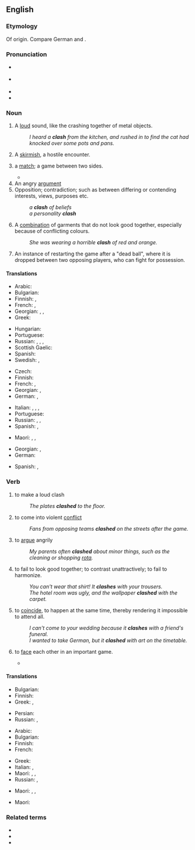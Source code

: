 ==English==
{{wikipedia}}

===Etymology===
Of {{onomatopoeic|lang=en}} origin. Compare German {{m|de|klatschen||to clap, smack, slap}} and {{m|de|Klatsch||a clapping sound; the din resulting from two or more things colliding}}.

===Pronunciation===
* {{a|UK}} {{IPA|/klaʃ/|/klæʃ/|lang=en}}
* {{a|US}} {{IPA|/klæʃ/|lang=en}}
* {{audio|en-us-clash.ogg|Audio (US)|lang=en}}
* {{rhymes|æʃ|lang=en}}

===Noun===
{{en-noun|es}}

# {{lb|en|onomatopoeia}} A [[loud]] sound, like the crashing together of metal objects.
#: ''I heard a '''clash''' from the kitchen, and rushed in to find the cat had knocked over some pots and pans.''
# {{lb|en|military}} A [[skirmish]], a hostile encounter.
# {{lb|en|sports}} a [[match]]; a game between two sides.
#* {{quote-text|year=2011|author=Tom Fordyce|title=Rugby World Cup 2011: England 12-19 France|url=http://news.bbc.co.uk/sport1/hi/rugby_union/15210221.stm|passage=But they ran out of time and inspiration as Les Bleus set up a deserved semi-final '''clash''' with Wales.}}
# An angry [[argument]]
# Opposition; contradiction; such as between differing or contending interests, views, purposes etc.
#: ''a '''clash''' of beliefs''
#: ''a personality '''clash'''''
# A [[combination]] of garments that do not look good together, especially because of conflicting colours.
#: ''She was wearing a horrible '''clash''' of red and orange.''
# {{lb|en|hurling}} An instance of restarting the game after a "dead ball", where it is dropped between two opposing players, who can fight for possession.

====Translations====
{{trans-top|loud sound}}
* Arabic: {{t|ar|تصادم}}
* Bulgarian: {{t+|bg|трясък|m}}
* Finnish: {{t|fi|kalske}}, {{t|fi|kalskahdus}}
* French: {{t+|fr|fracas}}, {{t+|fr|cliquetis}}
* Georgian: {{t|ka|გუგუნი|sc=Geor}}, {{t|ka|გრიალი|sc=Geor}}, {{t|ka|ჩხარუნი|sc=Geor}}
* Greek: {{t+|el|κλαγγή|f}}
{{trans-mid}}
* Hungarian: {{t+|hu|csattanás}}
* Portuguese: {{t+|pt|estrondo|m}}
* Russian: {{t+|ru|лязг|m}}, {{t+|ru|громыха́ние|n}}, {{t+|ru|гул|m}}, {{t+|ru|гро́хот|m}}
* Scottish Gaelic: {{t|gd|gliong|m}}
* Spanish: {{t+|es|estruendo|m}}
* Swedish: {{t+|sv|skräll}}, {{t+|sv|smäll}}
{{trans-bottom}}

{{trans-top|skirmish}}
* Czech: {{t+|cs|střet|m}}
* Finnish: {{t+|fi|yhteenotto}}
* French: {{t+|fr|échauffourée|f}}, {{t+|fr|escarmouche|f}}
* Georgian: {{t|ka|შეტაკება|sc=Geor}}, {{t|ka|შეჯახება|sc=Geor}}
* German: {{t+|de|Zusammenstoß|m}}, {{t+|de|Auseinandersetzung|f}}
{{trans-mid}}
* Italian: {{t+|it|scontro|m}}, {{t+|it|schermaglia|f}}, {{t+|it|baruffa|f}}, {{t+|it|zuffa|f}}
* Portuguese: {{t+|pt|conflito|m}}
* Russian: {{t+|ru|столкнове́ние|n}}, {{t+|ru|сты́чка|f}}, {{t+|ru|разбо́рка|f}} {{qualifier|slang}}
* Spanish: {{t+|es|escaramuza|f}}, {{qualifier|Latin America}} {{t+|es|enfrentamiento}}
{{trans-bottom}}

{{trans-top|angry argument}}
* Maori: {{t|mi|ngangau}}, {{t|mi|whakanehenehe}}, {{t|mi|wheinga}}
{{trans-mid}}
{{trans-bottom}}

{{trans-top|opposition; contradiction}}
* Georgian: {{t|ka|განხეთქილება|sc=Geor}}, {{t|ka|კონფლიქტი|sc=Geor}}
* German: {{t+|de|Clash|m}}
{{trans-mid}}
* Spanish: {{t+|es|choque|m}}, {{t+|es|enfrentamiento}}
{{trans-bottom}}

===Verb===
{{en-verb|es}}

# to make a loud clash
#: ''The plates '''clashed''' to the floor.''
# to come into violent [[conflict]]
#: ''Fans from opposing teams '''clashed''' on the streets after the game.''
# {{lb|en|intransitive}} to [[argue]] angrily
#: ''My parents often '''clashed''' about minor things, such as the cleaning or shopping [[rota]].''
# {{lb|en|intransitive|of clothes, decor, colours}} to fail to look good together; to contrast unattractively; to fail to harmonize.
#: ''You can't wear that shirt! It '''clashes''' with your trousers.''
#: ''The hotel room was ugly, and the wallpaper '''clashed''' with the carpet.''
# {{lb|en|intransitive|of events}} to [[coincide]], to happen at the same time, thereby rendering it impossible to attend all.
#: ''I can't come to your wedding because it '''clashes''' with a friend's funeral.''
#: ''I wanted to take German, but it '''clashed''' with art on the timetable.''
# {{lb|en|intransitive|in games or sports}} to [[face]] each other in an important game.
#* {{quote-journal
|date=June 27, 2008
|author=
|title=Jones confirms Calzaghe showdown
|work=BBC Sport
|url=http://news.bbc.co.uk/sport2/hi/boxing/7476878.stm
|page=
|passage=The veteran American legend claims he and Welsh two-weight world champion Calzaghe will '''clash''' on 20 September, probably at The MGM Grand in Las Vegas.}}

====Translations====
{{trans-top|clash}}
* Bulgarian: {{t+|bg|тряскам}}
* Finnish: {{t|fi|kalskahtaa}}
* Greek: {{t|el|κλαγγάζω}}, {{t+|el|βροντώ}}
{{trans-mid}}
* Persian: {{t+|fa|برخورد|sc=fa-Arab}}
* Russian: {{t+|ru|греме́ть}}, {{t+|ru|грохота́ть}}
{{trans-bottom}}

{{trans-top|conflict}}
* Arabic: {{t|ar|يتصادم}}
* Bulgarian: {{t|bg|сблъсквам се}}
* Finnish: {{t+|fi|ottaa yhteen}}
* French: {{t+|fr|s'affronter}}
{{trans-mid}}
* Greek: {{t+|el|συγκρούομαι}}
* Italian: {{t+|it|cozzare}}, {{t|it|scontrarsi}}
* Maori: {{t|mi|papatu}}, {{t|mi|kakari}}, {{t|mi|taupapatu}}
* Russian: {{t+|ru|ста́лкиваться}}, {{t+|ru|конфликтова́ть}}
{{trans-bottom}}

{{trans-top|to argue angrily}}
* Maori: {{t|mi|toheriri}}, {{t|mi|whakanehenehe}}, {{t|mi|kairiri}}
{{trans-mid}}
{{trans-bottom}}

{{trans-top|coincide of events}}
* Maori: {{t|mi|orua}}
{{trans-mid}}
{{trans-bottom}}

===Related terms===
* {{l|en|clashy}}
* {{l|en|electroclash}}
* {{l|en|soundclash}}